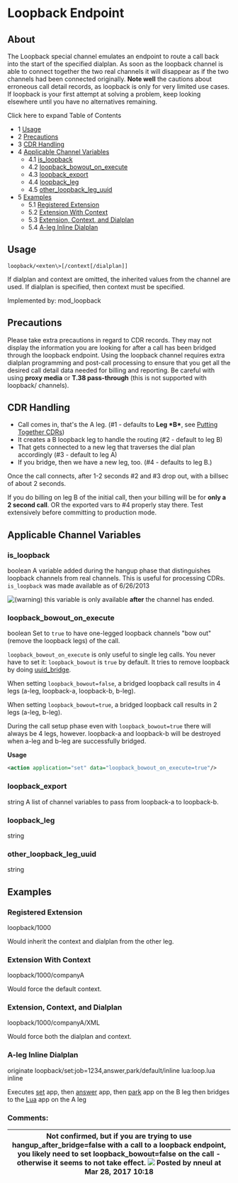 
# Loopback Endpoint 

 

## About

The Loopback special channel emulates an endpoint to route a call back into the start of the specified dialplan. As soon as the loopback channel is able to connect together the two real channels it will disappear as if the two channels had been connected originally. **Note well** the cautions about erroneous call detail records, as loopback is only for very limited use cases. If loopback is your first attempt at solving a problem, keep looking elsewhere until you have no alternatives remaining.

Click here to expand Table of Contents

* 1 [Usage](#loopback_export)
* 2 [Precautions](#precautions)
* 3 [CDR Handling](#cdr-handling)
* 4 [Applicable Channel Variables](#applicable-channel-variables)  
   * 4.1 [is\_loopback](#is_loopback)  
   * 4.2 [loopback\_bowout\_on\_execute](#loopback_bowout_on_execute)  
   * 4.3 [loopback\_export](#loopback_export)  
   * 4.4 [loopback\_leg](#loopback_leg)  
   * 4.5 [other\_loopback\_leg\_uuid](#other_loopback_leg_uuid)
* 5 [Examples](#loopback_leg)  
   * 5.1 [Registered Extension](#registered-extension)  
   * 5.2 [Extension With Context](#extension-with-context)  
   * 5.3 [Extension, Context, and Dialplan](#extension-context-and-dialplan)  
   * 5.4 [A-leg Inline Dialplan](#a-leg-inline-dialplan)

## Usage

`loopback/<exten\>[/context[/dialplan]]`

If dialplan and context are omitted, the inherited values from the channel are used. If dialplan is specified, then context must be specified.

Implemented by: mod\_loopback

## Precautions

Please take extra precautions in regard to CDR records. They may not display the information you are looking for after a call has been bridged through the loopback endpoint. Using the loopback channel requires extra dialplan programming and post-call processing to ensure that you get all the desired call detail data needed for billing and reporting. Be careful with using **proxy media** or **T.38 pass-through** (this is not supported with loopback/ channels).

## CDR Handling

* Call comes in, that's the A leg. (#1 - defaults to **Leg \*B\***, see [Putting Together CDRs](../Configuration/CDR/index.mdx#putting-together-cdrs))
* It creates a B loopback leg to handle the routing (#2 - default to leg B)
* That gets connected to a new leg that traverses the dial plan accordingly (#3 - default to leg A)
* If you bridge, then we have a new leg, too. (#4 - defaults to leg B.)

Once the call connects, after 1-2 seconds #2 and #3 drop out, with a billsec of about 2 seconds.

If you do billing on leg B of the initial call, then your billing will be for **only a 2 second call**. OR the exported vars to #4 properly stay there. Test extensively before committing to production mode.

## Applicable Channel Variables

### is_loopback

boolean A variable added during the hangup phase that distinguishes loopback channels from real channels. This is useful for processing CDRs. `is_loopback` was made available as of 6/26/2013

![(warning)](/images/icons/emoticons/warning.svg) this variable is only available **after** the channel has ended.

### loopback_bowout_on_execute

boolean Set to `true` to have one-legged loopback channels "bow out" (remove the loopback legs) of the call.

`loopback_bowout_on_execute` is only useful to single leg calls. You never have to set it: `loopback_bowout` is `true` by default. It tries to remove loopback by doing [uuid\_bridge](../Modules/mod_commands_1966741.mdx#uuid_bridge).

When setting `loopback_bowout=false`, a bridged loopback call results in 4 legs (a-leg, loopback-a, loopback-b, b-leg).

When setting `loopback_bowout=true`, a bridged loopback call results in 2 legs (a-leg, b-leg).

During the call setup phase even with `loopback_bowout=true` there will always be 4 legs, however. loopback-a and loopback-b will be destroyed when a-leg and b-leg are successfully bridged.

**Usage**

```xml
<action application="set" data="loopback_bowout_on_execute=true"/>
```

### loopback_export

string A list of channel variables to pass from loopback-a to loopback-b.

### loopback_leg

string

### other_loopback_leg_uuid

string

## Examples

### Registered Extension

loopback/1000 

Would inherit the context and dialplan from the other leg.

### Extension With Context

loopback/1000/companyA

Would force the default context.

### Extension, Context, and Dialplan

loopback/1000/companyA/XML

Would force both the dialplan and context.

### A-leg Inline Dialplan

originate loopback/set:job=1234\,answer\,park/default/inline lua:loop.lua inline

Executes [set](../Modules/mod-dptools/6586661.mdx#about) app, then [answer](../Modules/mod-dptools/6586406.mdx#about) app, then [park](../Modules/mod-dptools/6586687.mdx#0-about) app on the B leg then bridges to the [Lua](../Modules/mod_lua_1048944.mdx#--) app on the A leg

### Comments:

| Not confirmed, but if you are trying to use hangup\_after\_bridge=false with a call to a loopback endpoint, you likely need to set loopback\_bowout=false on the call - otherwise it seems to not take effect. ![](/images/icons/contenttypes/comment_16.png) Posted by nneul at Mar 28, 2017 10:18 |
| -------------------------------------------------------------------------------------------------------------------------------------------------------------------------------------------------------------------------------------------------------------------------------------------------- |


